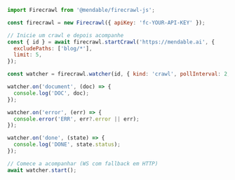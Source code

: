 ```js Node
import Firecrawl from '@mendable/firecrawl-js';

const firecrawl = new Firecrawl({ apiKey: 'fc-YOUR-API-KEY' });

// Inicie um crawl e depois acompanhe
const { id } = await firecrawl.startCrawl('https://mendable.ai', {
  excludePaths: ['blog/*'],
  limit: 5,
});

const watcher = firecrawl.watcher(id, { kind: 'crawl', pollInterval: 2, timeout: 120 });

watcher.on('document', (doc) => {
  console.log('DOC', doc);
});

watcher.on('error', (err) => {
  console.error('ERR', err?.error || err);
});

watcher.on('done', (state) => {
  console.log('DONE', state.status);
});

// Comece a acompanhar (WS com fallback em HTTP)
await watcher.start();
```
